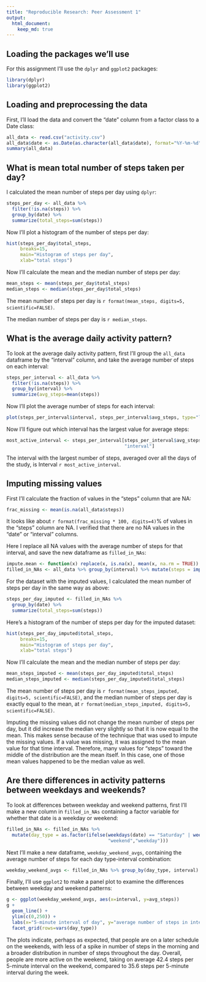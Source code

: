 ```yaml
---
title: "Reproducible Research: Peer Assessment 1"
output: 
  html_document:
    keep_md: true
---
```


## Loading the packages we'll use

For this assignment I'll use the `dplyr` and `ggplot2` packages:

```r
library(dplyr)
library(ggplot2)
```

## Loading and preprocessing the data

First, I'll load the data and convert the "date" column from a factor class to a Date class:

```r
all_data <- read.csv("activity.csv")
all_data$date <- as.Date(as.character(all_data$date), format="%Y-%m-%d")
summary(all_data)
```

## What is mean total number of steps taken per day?

I calculated the mean number of steps per day using `dplyr`:

```r
steps_per_day <- all_data %>%
  filter(!is.na(steps)) %>%
  group_by(date) %>%
  summarize(total_steps=sum(steps))
```

Now I'll plot a histogram of the number of steps per day:

```r
hist(steps_per_day$total_steps,
     breaks=15,
     main="Histogram of steps per day",
     xlab="total steps")
```

Now I'll calculate the mean and the median number of steps per day:

```r
mean_steps <- mean(steps_per_day$total_steps)
median_steps <- median(steps_per_day$total_steps)
```

The mean number of steps per day is `r format(mean_steps, digits=5, scientific=FALSE)`.

The median number of steps per day is `r median_steps`.

## What is the average daily activity pattern?

To look at the average daily activity pattern, first I'll group the `all_data` dataframe by the "interval" column, and take the average number of steps on each interval:

```r
steps_per_interval <- all_data %>%
  filter(!is.na(steps)) %>%
  group_by(interval) %>%
  summarize(avg_steps=mean(steps))
```

Now I'll plot the average number of steps for each interval:

```r
plot(steps_per_interval$interval, steps_per_interval$avg_steps, type="l", xlab="interval", ylab="avg steps")
```

Now I'll figure out which interval has the largest value for average steps:
```r
most_active_interval <- steps_per_interval[steps_per_interval$avg_steps==max(steps_per_interval$avg_steps),
                                           "interval"]
```

The interval with the largest number of steps, averaged over all the days of the study, is Interval `r most_active_interval`.

## Imputing missing values

First I'll calculate the fraction of values in the "steps" column that are NA:

```r
frac_missing <- mean(is.na(all_data$steps))
```

It looks like about `r format(frac_missing * 100, digits=4)`% of values in the "steps" column are NA. I verified that there are no NA values in the "date" or "interval" columns.

Here I replace all NA values with the average number of steps for that interval, and save the new dataframe as `filled_in_NAs`:

```r
impute.mean <- function(x) replace(x, is.na(x), mean(x, na.rm = TRUE))
filled_in_NAs <- all_data %>% group_by(interval) %>% mutate(steps = impute.mean(steps))
```

For the dataset with the imputed values, I calculated the mean number of steps per day in the same way as above:

```r
steps_per_day_imputed <- filled_in_NAs %>%
  group_by(date) %>%
  summarize(total_steps=sum(steps))
```

Here's a histogram of the number of steps per day for the imputed dataset:

```r
hist(steps_per_day_imputed$total_steps,
     breaks=15,
     main="Histogram of steps per day",
     xlab="total steps")
```

Now I'll calculate the mean and the median number of steps per day:

```r
mean_steps_imputed <- mean(steps_per_day_imputed$total_steps)
median_steps_imputed <- median(steps_per_day_imputed$total_steps)
```

The mean number of steps per day is `r format(mean_steps_imputed, digits=5, scientific=FALSE)`, and the median number of steps per day is exactly equal to the mean, at `r format(median_steps_imputed, digits=5, scientific=FALSE)`.

Imputing the missing values did not change the mean number of steps per day, but it did increase the median very slightly so that it is now equal to the mean. This makes sense because of the technique that was used to impute the missing values. If a value was missing, it was assigned to the mean value for that time interval. Therefore, many values for "steps" toward the middle of the distribution are the mean itself. In this case, one of those mean values happened to be the median value as well.

## Are there differences in activity patterns between weekdays and weekends?

To look at differences between weekday and weekend patterns, first I'll make a new column in `filled_in_NAs` containing a factor variable for whether that date is a weekday or weekend:

```r
filled_in_NAs <- filled_in_NAs %>%
  mutate(day_type = as.factor(ifelse(weekdays(date) == "Saturday" | weekdays(date) == "Sunday",
                                     "weekend","weekday")))
```

Next I'll make a new dataframe, `weekday_weekend_avgs`, containing the average number of steps for each day type-interval combination:

```r
weekday_weekend_avgs <- filled_in_NAs %>% group_by(day_type, interval) %>% summarize(avg_steps=mean(steps))
```

Finally, I'll use `ggplot2` to make a panel plot to examine the differences between weekday and weekend patterns:

```r
g <- ggplot(weekday_weekend_avgs, aes(x=interval, y=avg_steps))
g +
  geom_line() +
  ylim(c(0,250)) +
  labs(x="5-minute interval of day", y="average number of steps in interval") +
  facet_grid(rows=vars(day_type))
```

The plots indicate, perhaps as expected, that people are on a later schedule on the weekends, with less of a spike in number of steps in the morning and a broader distribution in number of steps throughout the day. Overall, people are more active on the weekend, taking on average 42.4 steps per 5-minute interval on the weekend, compared to 35.6 steps per 5-minute interval during the week.
